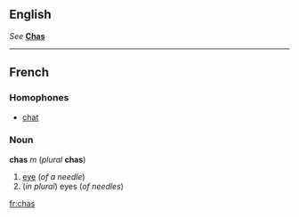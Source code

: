 ==English==
''See'' '''[[Chas]]'''

----
==French==
===Homophones===
*[[chat#French|chat]]

===Noun===
'''chas''' ''m'' (''plural'' '''chas''')

#[[eye]] (''of a needle'')
#(''in plural'') eyes (''of needles'')

[[fr:chas]]